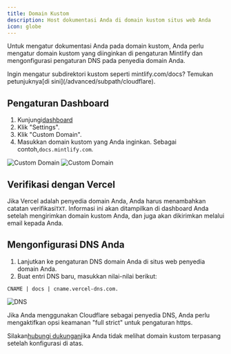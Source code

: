 ```yaml
---
title: Domain Kustom
description: Host dokumentasi Anda di domain kustom situs web Anda
icon: globe
---
```


Untuk mengatur dokumentasi Anda pada domain kustom, Anda perlu mengatur domain kustom yang diinginkan di pengaturan Mintlify dan mengonfigurasi pengaturan DNS pada penyedia domain Anda.

<Info>
  Ingin mengatur subdirektori kustom seperti mintlify.com/docs? Temukan petunjuknya[di sini](/advanced/subpath/cloudflare).
</Info>

## Pengaturan Dashboard

1. Kunjungi[dashboard](https://dashboard.mintlify.com)
2. Klik "Settings".
3. Klik "Custom Domain".
4. Masukkan domain kustom yang Anda inginkan. Sebagai contoh,`docs.mintlify.com`.

<Frame>
  <img alt="Custom Domain" className="block dark:hidden" src="/images/add-custom-domain-light.png" />

  <img alt="Custom Domain" className="hidden dark:block" src="/images/add-custom-domain-dark.png" />
</Frame>

## Verifikasi dengan Vercel

Jika Vercel adalah penyedia domain Anda, Anda harus menambahkan catatan verifikasi`TXT`. Informasi ini akan ditampilkan di dashboard Anda setelah mengirimkan domain kustom Anda, dan juga akan dikirimkan melalui email kepada Anda.

## Mengonfigurasi DNS Anda

1. Lanjutkan ke pengaturan DNS domain Anda di situs web penyedia domain Anda.
2. Buat entri DNS baru, masukkan nilai-nilai berikut:

```
CNAME | docs | cname.vercel-dns.com.
```

<Frame>
  <img alt="DNS" src="https://mintlify-assets.b-cdn.net/mintlify-dns.png" />
</Frame>

Jika Anda menggunakan Cloudflare sebagai penyedia DNS, Anda perlu mengaktifkan opsi keamanan "full strict" untuk pengaturan https.

Silakan[hubungi dukungan](mailto:sales@mintlify.com)jika Anda tidak melihat domain kustom terpasang setelah konfigurasi di atas.
